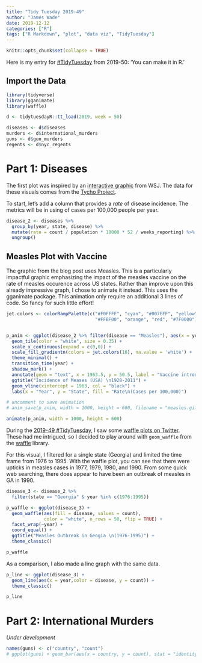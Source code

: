 ```yaml
---
title: "Tidy Tuesday 2019-49"
author: "James Wade"
date: 2019-12-12
categories: ["R"]
tags: ["R Markdown", "plot", "data viz", "TidyTuesday"]
---
```


```r
knitr::opts_chunk$set(collapse = TRUE)
```

Here is my entry for [#TidyTuesday](https://github.com/rfordatascience/tidytuesday) from 2019-50: 'You can make it in R.'

## Import the Data

```r
library(tidyverse)
library(gganimate)
library(waffle)

d <- tidytuesdayR::tt_load(2019, week = 50)

diseases <- d$diseases
murders <- d$international_murders
guns <- d$gun_murders
regents <- d$nyc_regents
```

# Part 1: Diseases

The first plot was inspired by an [interactive graphic](http://graphics.wsj.com/infectious-diseases-and-vaccines/) from WSJ. The data for these visuals comes from the [Tycho Project](https://www.tycho.pitt.edu).

To start, let's add a column that provides a *rate* of disease incidence. The metrics will be in using of cases per 100,000 people per year.

```r
disease_2 <- diseases %>% 
  group_by(year, state, disease) %>% 
  mutate(rate = count / population * 10000 * 52 / weeks_reporting) %>% 
  ungroup()
```

## Measles Plot with Vaccine

The graphic from the blog post uses Measles. This is a particularly impactful graphic emphasizing the impact of the measles vaccine on the rate of measles occurence across US states. Rather than improve upon this already impressive graph, I chose to animate it instead. This uses the gganimate package. This animation only require an additional 3 lines of code. So fancy for such little effort!

```r
jet.colors <- colorRampPalette(c("#F0FFFF", "cyan", "#007FFF", "yellow", 
                                 "#FFBF00", "orange", "red", "#7F0000"), bias = 2.25)


p_anim <- ggplot(disease_2 %>% filter(disease == "Measles"), aes(x = year, y = state, fill = rate)) + 
  geom_tile(color = "white", size = 0.35) +
  scale_x_continuous(expand = c(0,0)) +
  scale_fill_gradientn(colors = jet.colors(16), na.value = 'white') +
  theme_minimal() +
  transition_time(year) + 
  shadow_mark() +
  annotate(geom = "text", x = 1963.5, y = 50.5, label = "Vaccine introduced", size = 5, hjust = 0) +
  ggtitle("Incidence of Meases (USA) \n1928-2011") +
  geom_vline(xintercept = 1963, col = "black") +
  labs(x = "Year", y = "State", fill = "Rate\n(Cases per 100,000)")

# uncomment to save animation
# anim_save(p_anim, width = 1000, height = 600, filename = "measles.gif")

animate(p_anim, width = 1000, height = 600)
```

During the [2019-49 #TidyTuesday](https://github.com/rfordatascience/tidytuesday/tree/master/data/2019/2019-12-03), I saw some [waffle plots on Twitter](https://twitter.com/privlko/status/1201918825941360640). These had me intrigued, so I decided to play around with `geom_waffle` from the [waffle](https://cinc.rud.is/web/packages/waffle/index.html) library.

For this visual, I filtered for a single state (Georgia) and limited the time frame from 1976 to 1995. With the waffle plot, you can see that there were upticks in measles cases in 1977, 1979, 1980, and 1990. From some quick web searching, there does appear to have been an outbreak of measles in GA in 1990.

```r
disease_3 <- disease_2 %>% 
  filter(state == "Georgia" & year %in% c(1976:1995))

p_waffle <- ggplot(disease_3) +
  geom_waffle(aes(fill = disease, values = count), 
              color = "white", n_rows = 50, flip = TRUE) +
  facet_wrap(~year) +
  coord_equal() +
  ggtitle("Measles Outbreak in Geogia \n(1976-1995)") +
  theme_classic()

p_waffle
```

As a comparison, I also made a line graph with the same data.

```r
p_line <- ggplot(disease_3) +
  geom_line(aes(x = year,color = disease, y = count)) +
  theme_classic()

p_line
```


# Part 2: International Murders

*Under development*

```r
names(guns) <- c("country", "count")
# ggplot(guns) + geom_bar(aes(x = country, y = count), stat = "identity", fill = "red")
```

